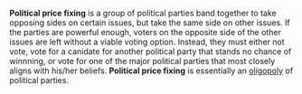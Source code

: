 '''Political price fixing''' is a group of political parties band together to take opposing sides on certain issues, but take the same side on other issues. If the parties are powerful enough, voters on the opposite side of the other issues are left without a viable voting option. Instead, they must either not vote, vote for a canidate for another political party that stands no chance of winnning, or vote for one of the major political parties that most closely aligns with his/her beliefs. '''Political price fixing''' is essentially an [[oligopoly]] of political parties.